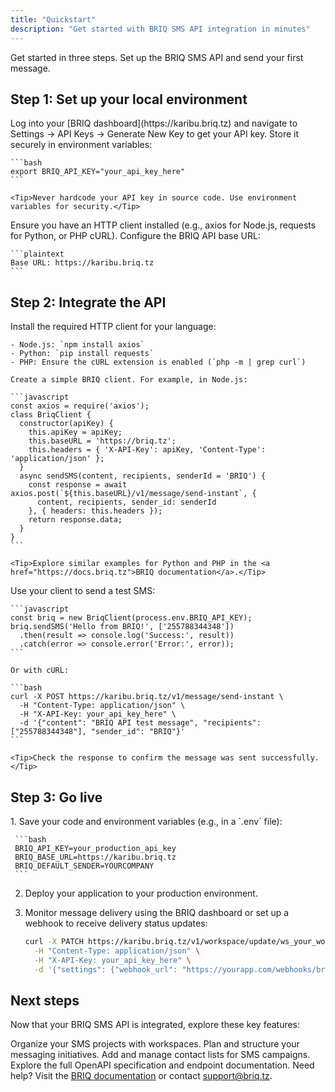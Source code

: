 ```yaml
---
title: "Quickstart"
description: "Get started with BRIQ SMS API integration in minutes"
---
```


Get started in three steps. Set up the BRIQ SMS API and send your first message.

## Step 1: Set up your local environment

<AccordionGroup>
  <Accordion icon="key" title="Obtain and store your API key">
    Log into your [BRIQ dashboard](https://karibu.briq.tz) and navigate to Settings → API Keys → Generate New Key to get your API key. Store it securely in environment variables:

    ```bash
    export BRIQ_API_KEY="your_api_key_here"
    ```

    <Tip>Never hardcode your API key in source code. Use environment variables for security.</Tip>
  </Accordion>

  <Accordion icon="rectangle-terminal" title="Set up your development environment">
    Ensure you have an HTTP client installed (e.g., axios for Node.js, requests for Python, or PHP cURL). Configure the BRIQ API base URL:

    ```plaintext
    Base URL: https://karibu.briq.tz
    ```

  </Accordion>
</AccordionGroup>

## Step 2: Integrate the API

<AccordionGroup>
  <Accordion icon="code" title="Choose your programming language">
    Install the required HTTP client for your language:

    - Node.js: `npm install axios`
    - Python: `pip install requests`
    - PHP: Ensure the cURL extension is enabled (`php -m | grep curl`)

    Create a simple BRIQ client. For example, in Node.js:

    ```javascript
    const axios = require('axios');
    class BriqClient {
      constructor(apiKey) {
        this.apiKey = apiKey;
        this.baseURL = 'https://briq.tz';
        this.headers = { 'X-API-Key': apiKey, 'Content-Type': 'application/json' };
      }
      async sendSMS(content, recipients, senderId = 'BRIQ') {
        const response = await axios.post(`${this.baseURL}/v1/message/send-instant`, {
          content, recipients, sender_id: senderId
        }, { headers: this.headers });
        return response.data;
      }
    }
    ```

    <Tip>Explore similar examples for Python and PHP in the <a href="https://docs.briq.tz">BRIQ documentation</a>.</Tip>
  </Accordion>

  <Accordion icon="message" title="Send a test message">
    Use your client to send a test SMS:

    ```javascript
    const briq = new BriqClient(process.env.BRIQ_API_KEY);
    briq.sendSMS('Hello from BRIQ!', ['255788344348'])
      .then(result => console.log('Success:', result))
      .catch(error => console.error('Error:', error));
    ```

    Or with cURL:

    ```bash
    curl -X POST https://karibu.briq.tz/v1/message/send-instant \
      -H "Content-Type: application/json" \
      -H "X-API-Key: your_api_key_here" \
      -d '{"content": "BRIQ API test message", "recipients": ["255788344348"], "sender_id": "BRIQ"}'
    ```

    <Tip>Check the response to confirm the message was sent successfully.</Tip>
  </Accordion>
</AccordionGroup>

## Step 3: Go live

<Accordion icon="rocket" title="Deploy and monitor your integration">
  1. Save your code and environment variables (e.g., in a `.env` file):

     ```bash
     BRIQ_API_KEY=your_production_api_key
     BRIQ_BASE_URL=https://karibu.briq.tz
     BRIQ_DEFAULT_SENDER=YOURCOMPANY
     ```

  2. Deploy your application to your production environment.
  3. Monitor message delivery using the BRIQ dashboard or set up a webhook to receive delivery status updates:

     ```bash
     curl -X PATCH https://karibu.briq.tz/v1/workspace/update/ws_your_workspace_id \
       -H "Content-Type: application/json" \
       -H "X-API-Key: your_api_key_here" \
       -d '{"settings": {"webhook_url": "https://yourapp.com/webhooks/briq"}}'
     ```
</Accordion>

## Next steps

Now that your BRIQ SMS API is integrated, explore these key features:

<CardGroup cols={2}>
  <Card title="Create Workspaces" icon="folder" href="/guides/workspaces">
    Organize your SMS projects with workspaces.
  </Card>
  <Card title="Set Up Campaigns" icon="bullhorn" href="/guides/campaigns">
    Plan and structure your messaging initiatives.
  </Card>
  <Card title="Import Recipients" icon="users" href="/guides/messaging">
    Add and manage contact lists for SMS campaigns.
  </Card>
  <Card title="API Reference" icon="code" href="/Karibu-Health/index">
    Explore the full OpenAPI specification and endpoint documentation.
  </Card>
</CardGroup>

<Note>
  Need help? Visit the <a href="https://docs.briq.tz">BRIQ documentation</a> or contact <a href="mailto:support@briq.tz">support@briq.tz</a>.
</Note>